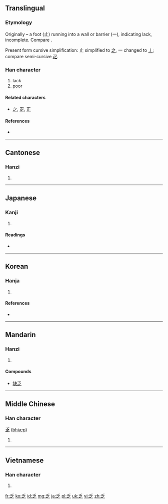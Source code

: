 ==Translingual==
===Etymology===
Originally {{Han compound|止|t1=foot|一|ls=ic}} – a foot (止) running into a wall or barrier (一), indicating lack, incomplete. Compare {{term|正||complete|sc=Hani}}.

Present form cursive simplification: 止 simplified to [[之]], 一 changed to [[丿]]; compare semi-cursive [[疋]].

===Han character===
{{Han char|rn=4|rad=丿|as=04|sn=5|four=2030<sub>7</sub>|canj=竹戈弓人 (HINO)|ids=⿱[[丿]][[之]]}}

# lack
# poor

====Related characters====
* [[之]], [[疋]], [[正]]

====References====
* {{Han ref|kx=0082.100|dkj=00133|hdz=10034.030|uh=4E4F|ud=20047|bh=A546|bd=42310}}

----

==Cantonese==

===Hanzi===
{{yue-hanzi|jyut=|y=fat6}}

# {{defn|Cantonese|sort=丿04}}

----

==Japanese==

===Kanji===
{{ja-kanji|grade=c|rs=丿04}}

# {{defn|Japanese|sort=丿04}}

====Readings====
* {{ja-readings|on=[[ぼう]] (bō)|kun=[[とぼしい]] (toboshii)}}

----

==Korean==

===Hanja===
{{ko-hanja|hangeul=핍|rv=pip|mr=p'ip|eumhun=모자랄|ehrv=mojaral|ehmr=mojaral|ehy=}}

# {{defn|Korean|sort=丿04}}

====References====
* {{Hanja ref|nav=12238}}

----

==Mandarin==

===Hanzi===
{{cmn-hanzi|pin=[[fá]] ([[fa2]]), [[luò]] ([[luo4]]), [[yào]] ([[yao4]]), [[yuè]] ([[yue4]])|wg=fa<sup>2</sup>, lo<sup>4</sup>, yao<sup>4</sup>, yüeh<sup>4</sup>}}

# {{defn|Mandarin|sort=丿04}}

====Compounds====
*[[缺乏]]
----

==Middle Chinese==

===Han character===
'''乏''' ([[bhiæp]])

# {{defn|Middle Chinese|sort=丿04}}

----

==Vietnamese==

===Han character===
{{vi-hantu|phạp|rs=丿04}}

# {{defn|Vietnamese|sort=丿04}}

[[fr:乏]]
[[ko:乏]]
[[id:乏]]
[[mg:乏]]
[[ja:乏]]
[[pl:乏]]
[[uk:乏]]
[[vi:乏]]
[[zh:乏]]